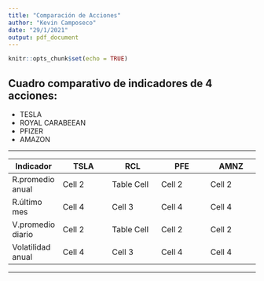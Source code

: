 ```yaml
---
title: "Comparación de Acciones"
author: "Kevin Camposeco"
date: "29/1/2021"
output: pdf_document
---
```


```r
knitr::opts_chunk$set(echo = TRUE)
```

## Cuadro comparativo de indicadores de 4 acciones:
* TESLA
* ROYAL CARABEEAN
* PFIZER
* AMAZON

***
Indicador    | TSLA          |     RCL        | PFE           | AMNZ        
-------------| ------------- | -------------  | ------------- | -------------
R.promedio anual   | Cell 2        | Table Cell     | Cell 2        | Cell 2
R.último mes       | Cell 4        | Cell 3         | Cell 4        | Cell 4
V.promedio diario   | Cell 2        | Table Cell     | Cell 2        | Cell 2
Volatilidad anual       | Cell 4        | Cell 3         | Cell 4        | Cell 4

***


